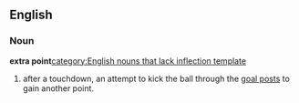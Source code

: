 ==English==

===Noun===

'''extra point'''[[category:English nouns that lack inflection template]]

# {{American football}} after a touchdown, an attempt to kick the ball through the [[goal posts]] to gain another point.